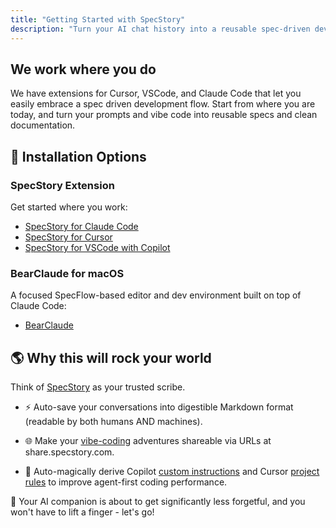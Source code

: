 ```yaml
---
title: "Getting Started with SpecStory"
description: "Turn your AI chat history into a reusable spec-driven development flow. Save, search, share, and remix with SpecStory."
---
```


## We work where you do

We have extensions for Cursor, VSCode, and Claude Code that let you easily embrace a spec driven development flow. Start from where you are today, and turn your prompts and vibe code into reusable specs and clean documentation.

## 🍦 Installation Options

### SpecStory Extension
Get started where you work:

* [SpecStory for Claude Code](/claude-code/introduction#claude-code)
* [SpecStory for Cursor](/cursor/introduction#cursor)
* [SpecStory for VSCode with Copilot](/vscode/introduction#copilot)

### BearClaude for macOS
A focused SpecFlow-based editor and dev environment built on top of Claude Code:
* [BearClaude](/bearclaude/introduction)

## 🌎 Why this will rock your world

Think of [SpecStory](https://specstory.com) as your trusted scribe.

* ⚡ Auto-save your conversations into digestible Markdown format (readable by both humans AND machines).

* 🌐 Make your [vibe-coding](https://x.com/karpathy/status/1886192184808149383) adventures shareable via URLs at share.specstory.com.

* 🧪 Auto-magically derive Copilot [custom instructions](https://code.visualstudio.com/docs/copilot/copilot-customization) and Cursor [project rules](https://docs.cursor.com/context/rules-for-ai#project-rules-recommended) to improve agent-first coding performance.

🧠 Your AI companion is about to get significantly less forgetful, and you won't have to lift a finger - let's go!